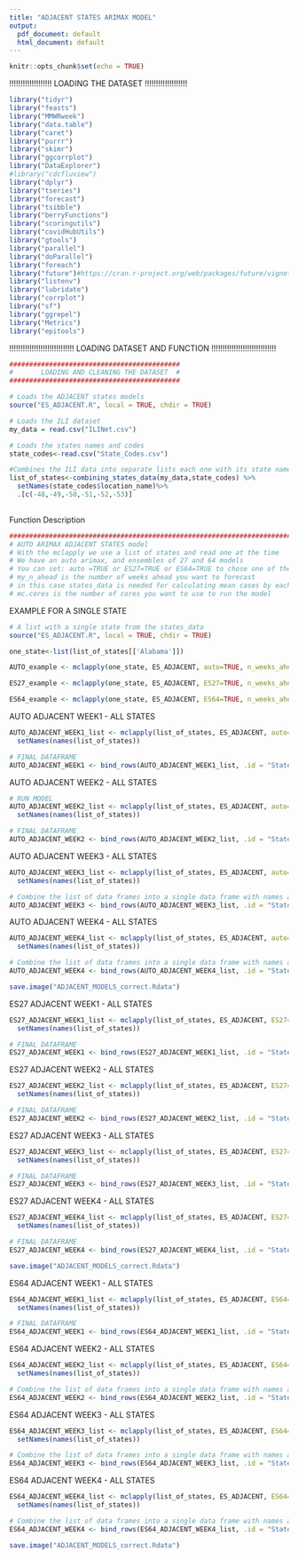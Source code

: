 ```yaml
---
title: "ADJACENT STATES ARIMAX MODEL"
output:
  pdf_document: default
  html_document: default
---
```


```r
knitr::opts_chunk$set(echo = TRUE)
```
!!!!!!!!!!!!!!!!!!!
LOADING THE DATASET
!!!!!!!!!!!!!!!!!!!
```r
library("tidyr")
library("feasts")
library("MMWRweek")
library("data.table")
library("caret")
library("purrr")
library("skimr")
library("ggcorrplot")
library("DataExplorer")
#library("cdcfluview")
library("dplyr")
library("tseries")
library("forecast")
library("tsibble")
library("berryFunctions")
library("scoringutils")
library("covidHubUtils")
library("gtools")
library("parallel")
library("doParallel")
library("foreach")
library("future")#https://cran.r-project.org/web/packages/future/vignettes/future-4-issues.html
library("listenv")
library("lubridate")
library("corrplot")
library("sf")
library("ggrepel")
library("Metrics")
library("epitools")
```
!!!!!!!!!!!!!!!!!!!!!!!!!!!!!
LOADING DATASET AND FUNCTION 
!!!!!!!!!!!!!!!!!!!!!!!!!!!!!
```r
###########################################
#       LOADING AND CLEANING THE DATASET  #        
###########################################

# Loads the ADJACENT states models
source("ES_ADJACENT.R", local = TRUE, chdir = TRUE)

# Loads the ILI dataset
my_data = read.csv("ILINet.csv")

# Loads the states names and codes
state_codes<-read.csv("State_Codes.csv")

#Combines the ILI data into separate lists each one with its state name and removes the states that are not in the contiguous U.S.
list_of_states<-combining_states_data(my_data,state_codes) %>% 
  setNames(state_codes$location_name)%>%                    
  .[c(-48,-49,-50,-51,-52,-53)]                             
                                                            
```
Function Description

```r
##############################################################################
# AUTO ARIMAX ADJACENT STATES model
# With the mclapply we use a list of states and read one at the time
# We have an auto arimax, and ensembles of 27 and 64 models
# You can set: auto =TRUE or ES27=TRUE or ES64=TRUE to chose one of them
# my_n_ahead is the number of weeks ahead you want to forecast
# in this case states_data is needed for calculating mean cases by each state
# mc.cores is the number of cores you want to use to run the model

```

EXAMPLE FOR A SINGLE STATE

```r
# A list with a single state from the states_data
source("ES_ADJACENT.R", local = TRUE, chdir = TRUE)

one_state<-list(list_of_states[['Alabama']])

AUTO_example <- mclapply(one_state, ES_ADJACENT, auto=TRUE, n_weeks_ahead=1,list_of_states=list_of_states, week_lag=1, mc.cores=1)

ES27_example <- mclapply(one_state, ES_ADJACENT, ES27=TRUE, n_weeks_ahead=1,list_of_states=list_of_states, week_lag=1, mc.cores=1)

ES64_example <- mclapply(one_state, ES_ADJACENT, ES64=TRUE, n_weeks_ahead=1,list_of_states=list_of_states, week_lag=1, mc.cores=1)

```

AUTO ADJACENT WEEK1 - ALL STATES

```r

AUTO_ADJACENT_WEEK1_list <- mclapply(list_of_states, ES_ADJACENT, auto=TRUE, n_weeks_ahead=1,list_of_states=list_of_states,week_lag=1, mc.cores=4)%>%
  setNames(names(list_of_states))

# FINAL DATAFRAME
AUTO_ADJACENT_WEEK1 <- bind_rows(AUTO_ADJACENT_WEEK1_list, .id = "State")

```

AUTO ADJACENT WEEK2 - ALL STATES

```r
# RUN MODEL 
AUTO_ADJACENT_WEEK2_list <- mclapply(list_of_states, ES_ADJACENT, auto=TRUE, n_weeks_ahead=2,list_of_states=list_of_states,week_lag=1, mc.cores=4)%>%
  setNames(names(list_of_states))

# FINAL DATAFRAME
AUTO_ADJACENT_WEEK2 <- bind_rows(AUTO_ADJACENT_WEEK2_list, .id = "State")
```

AUTO ADJACENT WEEK3 - ALL STATES

```r

AUTO_ADJACENT_WEEK3_list <- mclapply(list_of_states, ES_ADJACENT, auto=TRUE, n_weeks_ahead=3,list_of_states=list_of_states,week_lag=1, mc.cores=4)%>%
  setNames(names(list_of_states))

# Combine the list of data frames into a single data frame with names as a column
AUTO_ADJACENT_WEEK3 <- bind_rows(AUTO_ADJACENT_WEEK3_list, .id = "State")
```

AUTO ADJACENT WEEK4 - ALL STATES

```r

AUTO_ADJACENT_WEEK4_list <- mclapply(list_of_states, ES_ADJACENT, auto=TRUE, n_weeks_ahead=4,list_of_states=list_of_states,week_lag=1, mc.cores=4)%>%
  setNames(names(list_of_states))

# Combine the list of data frames into a single data frame with names as a column
AUTO_ADJACENT_WEEK4 <- bind_rows(AUTO_ADJACENT_WEEK4_list, .id = "State")
```

```r
save.image("ADJACENT_MODELS_correct.Rdata")
```

ES27 ADJACENT WEEK1 - ALL STATES

```r

ES27_ADJACENT_WEEK1_list <- mclapply(list_of_states, ES_ADJACENT, ES27=TRUE, n_weeks_ahead=1,list_of_states=list_of_states,week_lag=1, mc.cores=4)%>%
  setNames(names(list_of_states))

# FINAL DATAFRAME
ES27_ADJACENT_WEEK1 <- bind_rows(ES27_ADJACENT_WEEK1_list, .id = "State")
```

ES27 ADJACENT WEEK2 - ALL STATES

```r

ES27_ADJACENT_WEEK2_list <- mclapply(list_of_states, ES_ADJACENT, ES27=TRUE, n_weeks_ahead=2,list_of_states=list_of_states,week_lag=1, mc.cores=4)%>%
  setNames(names(list_of_states))

# FINAL DATAFRAME
ES27_ADJACENT_WEEK2 <- bind_rows(ES27_ADJACENT_WEEK2_list, .id = "State")
```

ES27 ADJACENT WEEK3 - ALL STATES

```r

ES27_ADJACENT_WEEK3_list <- mclapply(list_of_states, ES_ADJACENT, ES27=TRUE, n_weeks_ahead=3,list_of_states=list_of_states,week_lag=1, mc.cores=4)%>%
  setNames(names(list_of_states))

# FINAL DATAFRAME
ES27_ADJACENT_WEEK3 <- bind_rows(ES27_ADJACENT_WEEK3_list, .id = "State")
```

ES27 ADJACENT WEEK4 - ALL STATES

```r

ES27_ADJACENT_WEEK4_list <- mclapply(list_of_states, ES_ADJACENT, ES27=TRUE, n_weeks_ahead=4,list_of_states=list_of_states,week_lag=1, mc.cores=4)%>%
  setNames(names(list_of_states))

# FINAL DATAFRAME
ES27_ADJACENT_WEEK4 <- bind_rows(ES27_ADJACENT_WEEK4_list, .id = "State")
```

```r
save.image("ADJACENT_MODELS_correct.Rdata")
```

ES64 ADJACENT WEEK1 - ALL STATES

```r

ES64_ADJACENT_WEEK1_list <- mclapply(list_of_states, ES_ADJACENT, ES64=TRUE, n_weeks_ahead=1,list_of_states=list_of_states, mc.cores=4)%>%
  setNames(names(list_of_states))

# FINAL DATAFRAME
ES64_ADJACENT_WEEK1 <- bind_rows(ES64_ADJACENT_WEEK1_list, .id = "State")
```

ES64 ADJACENT WEEK2 - ALL STATES

```r

ES64_ADJACENT_WEEK2_list <- mclapply(list_of_states, ES_ADJACENT, ES64=TRUE, n_weeks_ahead=2,list_of_states=list_of_states, mc.cores=4)%>%
  setNames(names(list_of_states))

# Combine the list of data frames into a single data frame with names as a column
ES64_ADJACENT_WEEK2 <- bind_rows(ES64_ADJACENT_WEEK2_list, .id = "State")

```

ES64 ADJACENT WEEK3 - ALL STATES

```r

ES64_ADJACENT_WEEK3_list <- mclapply(list_of_states, ES_ADJACENT, ES64=TRUE, n_weeks_ahead=3,list_of_states=list_of_states, mc.cores=4)%>%
  setNames(names(list_of_states))

# Combine the list of data frames into a single data frame with names as a column
ES64_ADJACENT_WEEK3 <- bind_rows(ES64_ADJACENT_WEEK3_list, .id = "State")

```

ES64 ADJACENT WEEK4 - ALL STATES

```r

ES64_ADJACENT_WEEK4_list <- mclapply(list_of_states, ES_ADJACENT, ES64=TRUE, n_weeks_ahead=4,list_of_states=list_of_states, mc.cores=4)%>%
  setNames(names(list_of_states))

# Combine the list of data frames into a single data frame with names as a column
ES64_ADJACENT_WEEK4 <- bind_rows(ES64_ADJACENT_WEEK4_list, .id = "State")

```

```r
save.image("ADJACENT_MODELS_correct.Rdata")
```
